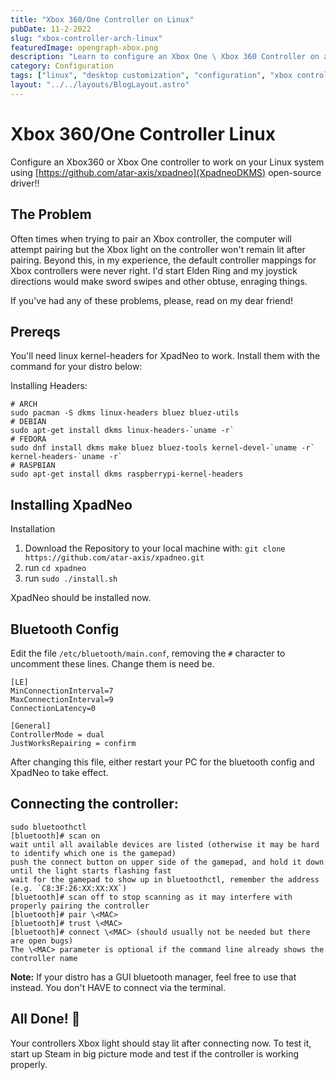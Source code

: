 ```yaml
---
title: "Xbox 360/One Controller on Linux"
pubDate: 11-2-2022
slug: "xbox-controller-arch-linux"
featuredImage: opengraph-xbox.png
description: "Learn to configure an Xbox One \ Xbox 360 Controller on a Linux system. Full guide."
category: Configuration
tags: ["linux", "desktop customization", "configuration", "xbox controller"]
layout: "../../layouts/BlogLayout.astro"
---
```



# Xbox 360/One Controller Linux

Configure an Xbox360 or Xbox One controller to work on your Linux system using [https://github.com/atar-axis/xpadneo](XpadneoDKMS) open-source driver!!

## The Problem

Often times when trying to pair an Xbox controller, the computer will attempt pairing but the Xbox light on the controller won't remain lit after pairing.
Beyond this, in my experience, the default controller mappings for Xbox controllers were never right. I'd start Elden Ring and my joystick directions would make sword swipes
and other obtuse, enraging things.

If you've had any of these problems, please, read on my dear friend!

## Prereqs

You'll need linux kernel-headers for XpadNeo to work. Install them with the command for your distro below:

Installing Headers:

```shell
# ARCH
sudo pacman -S dkms linux-headers bluez bluez-utils
# DEBIAN
sudo apt-get install dkms linux-headers-`uname -r`
# FEDORA
sudo dnf install dkms make bluez bluez-tools kernel-devel-`uname -r` kernel-headers-`uname -r`
# RASPBIAN
sudo apt-get install dkms raspberrypi-kernel-headers
```

## Installing XpadNeo

Installation

1. Download the Repository to your local machine with: `git clone https://github.com/atar-axis/xpadneo.git`
2. run `cd xpadneo`
3. run `sudo ./install.sh`

XpadNeo should be installed now.

## Bluetooth Config

Edit the file `/etc/bluetooth/main.conf`, removing the `#` character to uncomment these lines. Change them is need be.

```shell
[LE]
MinConnectionInterval=7
MaxConnectionInterval=9
ConnectionLatency=0

[General]
ControllerMode = dual
JustWorksRepairing = confirm
```

After changing this file, either restart your PC for the bluetooth config and XpadNeo to take effect.

## Connecting the controller:

```shell
sudo bluetoothctl
[bluetooth]# scan on
wait until all available devices are listed (otherwise it may be hard to identify which one is the gamepad)
push the connect button on upper side of the gamepad, and hold it down until the light starts flashing fast
wait for the gamepad to show up in bluetoothctl, remember the address (e.g. `C8:3F:26:XX:XX:XX`)
[bluetooth]# scan off to stop scanning as it may interfere with properly pairing the controller
[bluetooth]# pair \<MAC>
[bluetooth]# trust \<MAC>
[bluetooth]# connect \<MAC> (should usually not be needed but there are open bugs)
The \<MAC> parameter is optional if the command line already shows the controller name
```

**Note:** If your distro has a GUI bluetooth manager, feel free to use that instead. You don't HAVE to connect via the terminal.

## All Done! 🎉

Your controllers Xbox light should stay lit after connecting now. To test it, start up Steam in big picture mode and test if the controller is working properly.
